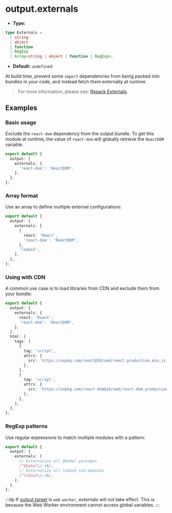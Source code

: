 # output.externals

- **Type:**

```ts
type Externals =
  | string
  | object
  | function
  | RegExp
  | Array<string | object | function | RegExp>;
```

- **Default:** `undefined`

At build time, prevent some `import` dependencies from being packed into bundles in your code, and instead fetch them externally at runtime.

> For more information, please see: [Rspack Externals](https://rspack.rs/config/externals).

## Examples

### Basic usage

Exclude the `react-dom` dependency from the output bundle. To get this module at runtime, the value of `react-dom` will globally retrieve the `ReactDOM` variable.

```ts title="rsbuild.config.ts"
export default {
  output: {
    externals: {
      'react-dom': 'ReactDOM',
    },
  },
};
```

### Array format

Use an array to define multiple external configurations:

```ts title="rsbuild.config.ts"
export default {
  output: {
    externals: [
      {
        react: 'React',
        'react-dom': 'ReactDOM',
      },
      'lodash',
    ],
  },
};
```

### Using with CDN

A common use case is to load libraries from CDN and exclude them from your bundle:

```ts title="rsbuild.config.ts"
export default {
  output: {
    externals: {
      react: 'React',
      'react-dom': 'ReactDOM',
    },
  },
  html: {
    tags: [
      {
        tag: 'script',
        attrs: {
          src: 'https://unpkg.com/react@18/umd/react.production.min.js',
        },
      },
      {
        tag: 'script',
        attrs: {
          src: 'https://unpkg.com/react-dom@18/umd/react-dom.production.min.js',
        },
      },
    ],
  },
};
```

### RegExp patterns

Use regular expressions to match multiple modules with a pattern:

```ts title="rsbuild.config.ts"
export default {
  output: {
    externals: [
      // Externalize all @babel packages
      /^@babel\/.+$/,
      // Externalize all lodash sub-modules
      /^lodash\/.+$/,
    ],
  },
};
```

:::tip
If [output.target](/config/output/target) is `web-worker`, externals will not take effect. This is because the Web Worker environment cannot access global variables.
:::
